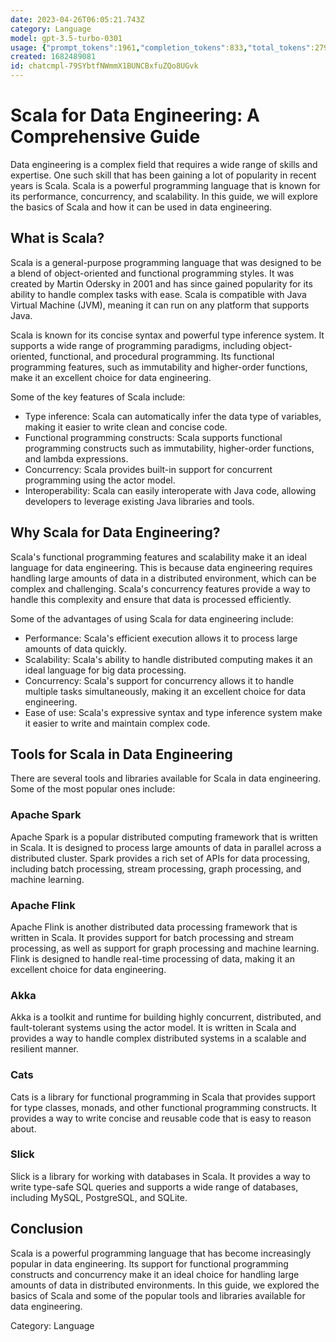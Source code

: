 ```yaml
---
date: 2023-04-26T06:05:21.743Z
category: Language
model: gpt-3.5-turbo-0301
usage: {"prompt_tokens":1961,"completion_tokens":833,"total_tokens":2794}
created: 1682489081
id: chatcmpl-79SYbtfNWmmX1BUNCBxfuZQo8UGvk
---
```


# Scala for Data Engineering: A Comprehensive Guide

Data engineering is a complex field that requires a wide range of skills and expertise. One such skill that has been gaining a lot of popularity in recent years is Scala. Scala is a powerful programming language that is known for its performance, concurrency, and scalability. In this guide, we will explore the basics of Scala and how it can be used in data engineering.

## What is Scala?

Scala is a general-purpose programming language that was designed to be a blend of object-oriented and functional programming styles. It was created by Martin Odersky in 2001 and has since gained popularity for its ability to handle complex tasks with ease. Scala is compatible with Java Virtual Machine (JVM), meaning it can run on any platform that supports Java.

Scala is known for its concise syntax and powerful type inference system. It supports a wide range of programming paradigms, including object-oriented, functional, and procedural programming. Its functional programming features, such as immutability and higher-order functions, make it an excellent choice for data engineering.

Some of the key features of Scala include:

- Type inference: Scala can automatically infer the data type of variables, making it easier to write clean and concise code.
- Functional programming constructs: Scala supports functional programming constructs such as immutability, higher-order functions, and lambda expressions.
- Concurrency: Scala provides built-in support for concurrent programming using the actor model.
- Interoperability: Scala can easily interoperate with Java code, allowing developers to leverage existing Java libraries and tools.

## Why Scala for Data Engineering?

Scala's functional programming features and scalability make it an ideal language for data engineering. This is because data engineering requires handling large amounts of data in a distributed environment, which can be complex and challenging. Scala's concurrency features provide a way to handle this complexity and ensure that data is processed efficiently.

Some of the advantages of using Scala for data engineering include:

- Performance: Scala's efficient execution allows it to process large amounts of data quickly.
- Scalability: Scala's ability to handle distributed computing makes it an ideal language for big data processing.
- Concurrency: Scala's support for concurrency allows it to handle multiple tasks simultaneously, making it an excellent choice for data engineering.
- Ease of use: Scala's expressive syntax and type inference system make it easier to write and maintain complex code.

## Tools for Scala in Data Engineering

There are several tools and libraries available for Scala in data engineering. Some of the most popular ones include:

### Apache Spark

Apache Spark is a popular distributed computing framework that is written in Scala. It is designed to process large amounts of data in parallel across a distributed cluster. Spark provides a rich set of APIs for data processing, including batch processing, stream processing, graph processing, and machine learning.

### Apache Flink

Apache Flink is another distributed data processing framework that is written in Scala. It provides support for batch processing and stream processing, as well as support for graph processing and machine learning. Flink is designed to handle real-time processing of data, making it an excellent choice for data engineering.

### Akka

Akka is a toolkit and runtime for building highly concurrent, distributed, and fault-tolerant systems using the actor model. It is written in Scala and provides a way to handle complex distributed systems in a scalable and resilient manner.

### Cats

Cats is a library for functional programming in Scala that provides support for type classes, monads, and other functional programming constructs. It provides a way to write concise and reusable code that is easy to reason about.

### Slick

Slick is a library for working with databases in Scala. It provides a way to write type-safe SQL queries and supports a wide range of databases, including MySQL, PostgreSQL, and SQLite.

## Conclusion

Scala is a powerful programming language that has become increasingly popular in data engineering. Its support for functional programming constructs and concurrency make it an ideal choice for handling large amounts of data in distributed environments. In this guide, we explored the basics of Scala and some of the popular tools and libraries available for data engineering.

Category: Language